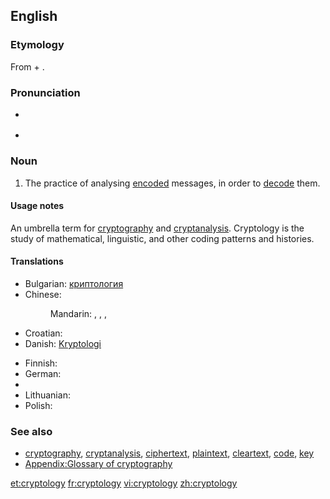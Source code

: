 ==English==

===Etymology===
From {{etyl|grc|en}} {{term|κρυπτός||hidden|tr=kryptós|lang=grc|sc=polytonic}} + {{term|λόγος||word|tr=logos|lang=grc|sc=polytonic}}.

===Pronunciation===
* {{a|UK}} {{IPA|/krɪpˈtɒl.ə.dʒi/}}
* {{a|US}} {{IPA|/krɪpˈtɑ.lə.dʒi/}}

===Noun===
{{en-noun|-}}

# The practice of analysing [[encode|encoded]] messages, in order to [[decode]] them.

====Usage notes====
An umbrella term for [[cryptography]] and [[cryptanalysis]]. Cryptology is the study of mathematical, linguistic, and other coding patterns and histories.

====Translations====
{{trans-top|practice of analysing messages}}
* Bulgarian: [[криптология]] {{f}}
* Chinese:
*: Mandarin: {{t|zh|密碼學|sc=Hani}}, {{t|zh|密码学|tr=mìmǎxué|sc=Hani}}, {{t|zh|密码术|sc=Hani}}, {{t|zh|密码术|tr=mìmǎshù|sc=Hani}}
* Croatian: {{t-|hr|kriptologija|f}}
* Danish: [[Kryptologi]]
{{trans-mid}}
* Finnish: {{t|fi|kryptologia}}
* German: {{t+|de|Kryptologie|f}}
* {{trreq|Ido}}
* Lithuanian: {{t-|lt|kriptologija|f|xs=Lithuanian}}
* Polish: {{t-|pl|kryptologia|f}}
{{trans-bottom}}

===See also===
* [[cryptography]], [[cryptanalysis]], [[ciphertext]], [[plaintext]], [[cleartext]], [[code]], [[key]]
* [[Appendix:Glossary of cryptography]]

[[et:cryptology]]
[[fr:cryptology]]
[[vi:cryptology]]
[[zh:cryptology]]